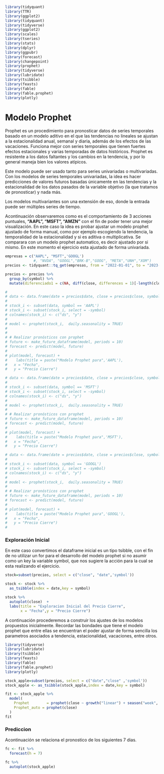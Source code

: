 ```r
library(tidyquant)
library(TTR)
library(ggplot2)
library(tidyquant)
library(tidyverse)
library(ggplot2)
library(scales)
library(tseries)
library(stats)
library(dplyr)
library(ggpubr)
library(forecast)
library(changepoint)
library(prophet)
library(tidyverse)
library(lubridate)
library(tsibble)
library(feasts)
library(fable)
library(fable.prophet)
library(plotly)

```

# Modelo Prophet


Prophet es un procedimiento para pronosticar datos de series temporales basado en un modelo aditivo en el que las tendencias no lineales  se ajustan a la estacionalidad anual, semanal y diaria, además  de los efectos de las vacaciones. Funciona mejor con series  temporales que tienen fuertes efectos estacionales y varias  temporadas de datos históricos. Prophet es resistente a los datos faltantes y los cambios en la tendencia, y por lo general maneja bien los valores atípicos.

Este modelo puede ser usado tanto para series univariadas o multivariadas.
Con los modelos de series temporales univariadas, la idea es hacer predicciones de valores futuros basadas únicamente en las tendencias y la estacionalidad de los  datos pasados de la variable objetivo (la que tratamos de pronosticar) y nada más.

Los modelos multivariantes son una extensión de eso, donde la entrada puede ser múltiples series de tiempo.

Acontinuación observaremos como es el comportamiento de 3 acciones puntuales, **"AAPL", "MSFT", "AMZN"** con el fin de poder tener una mejor visualización. En este caso la idea es probar ajustar un modelo prophet ajustado de forma manual, como por ejemplo escogiendo la tendencia, la temporalidad de la estacionalidad y si es aditiva o multiplicativa. Se comparara con un modelo prophet automatico, es decir ajustado por si mismo. En este momento el ejercicio esta ajustado de forma univariada.




```r
empresas = c("AAPL", "MSFT",'GOOGL')
             #, "NVDA", "GOOGL","BRK-B","GOOG", "META","UNH","XOM")
precios <- tidyquant::tq_get(empresas, from = "2022-01-01", to = "2023-04-30", get = "stock.prices")
```

```r

precios <- precios %>% 
  group_by(symbol) %>% 
  mutate(diferenciado1 = c(NA, diff(close, differences = 1)[-length(close)]))
```

```r
# 
# data <- data.frame(date = precios$date, close = precios$close, symbol=precios$symbol)
# 
# stock_i <- subset(data, symbol == 'AAPL')
# stock_i <- subset(stock_i, select = -symbol)
# colnames(stock_i) <- c("ds", "y")
# 
# model <- prophet(stock_i,  daily.seasonality = TRUE)
# 
# 
# # Realizar pronósticos con prophet
# future <- make_future_dataframe(model, periods = 10) 
# forecast <- predict(model, future)
# 
# plot(model, forecast) +
#    labs(title = paste("Modelo Prophet para",'AAPL'),
#   x = "Fecha",
#   y = "Precio Cierre")


```


```r


# data <- data.frame(date = precios$date, close = precios$close, symbol=precios$symbol)
# 
# stock_i <- subset(data, symbol == 'MSFT')
# stock_i <- subset(stock_i, select = -symbol)
# colnames(stock_i) <- c("ds", "y")
# 
# model <- prophet(stock_i,  daily.seasonality = TRUE)
# 
# # Realizar pronósticos con prophet
# future <- make_future_dataframe(model, periods = 10) 
# forecast <- predict(model, future)
# 
# plot(model, forecast) +
#    labs(title = paste("Modelo Prophet para",'MSFT'),
#   x = "Fecha",
#   y = "Precio Cierre")


```

```r


# data <- data.frame(date = precios$date, close = precios$close, symbol=precios$symbol)
# 
# stock_i <- subset(data, symbol == 'GOOGL')
# stock_i <- subset(stock_i, select = -symbol)
# colnames(stock_i) <- c("ds", "y")
# 
# model <- prophet(stock_i,  daily.seasonality = TRUE)
# 
# # Realizar pronósticos con prophet
# future <- make_future_dataframe(model, periods = 10) 
# forecast <- predict(model, future)
# 
# plot(model, forecast) +
#    labs(title = paste("Modelo Prophet para",'GOOGL'),
#   x = "Fecha",
#   y = "Precio Cierre")
# 

```


<h3> Exploración Inicial </h3>

En este caso convertimos el dataframe inicial es un tipo tsibble, con el fin de no utilizar un for para el desarrollo del modelo prophet si no asumir como un key la variable symbol, que nos sugiere la acción para la cual se esta realizando el ejercicio.

```r

stock=subset(precios, select = c("close", "date",'symbol'))

stock <- stock %>% 
  as_tsibble(index = date,key = symbol)

stock %>% 
  autoplot(close)  +
  labs(title = "Exploracion Inicial del Precio Cierre",
       x = "Fecha",y = "Precio Cierre")
```


A continuación procederemos a construir los ajustes de los modelos propuestos inicialmente. Recordar las bondades que tiene el modelo prophet que entre ellas se encuentran el poder ajustar de forma sencilla los parametros asociados a tendencia, estacionalidad, vacaciones, entre otros.

```r

library(tidyverse)
library(lubridate)
library(tsibble)
library(feasts)
library(fable)
library(fable.prophet)
library(plotly)

stock_apple=subset(precios, select = c("date","close" ,'symbol'))
stock_apple <- as_tsibble(stock_apple,index = date,key = symbol)

fit <- stock_apple %>% 
  model(
    Prophet        = prophet(close ~ growth("linear") + season("week", type = "additive")),
    Prophet_auto = prophet(close)
  )
fit
```
<h3> Prediccion </h3>

Acontinuación se relaciona el pronostico de los siguientes 7 dias.

```r

fc <- fit %>% 
  forecast(h = 7)

fc %>% 
  autoplot(stock_apple)
```